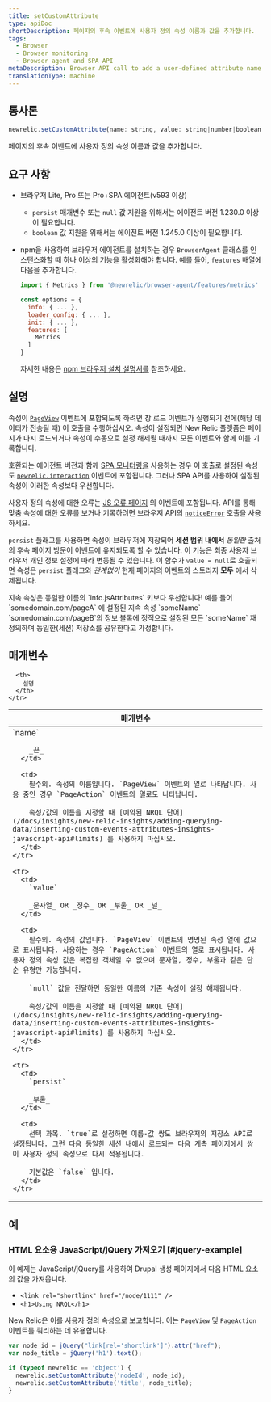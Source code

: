 ```yaml
---
title: setCustomAttribute
type: apiDoc
shortDescription: 페이지의 후속 이벤트에 사용자 정의 속성 이름과 값을 추가합니다.
tags:
  - Browser
  - Browser monitoring
  - Browser agent and SPA API
metaDescription: Browser API call to add a user-defined attribute name and value to subsequent events on the page.
translationType: machine
---
```


## 통사론

```js
newrelic.setCustomAttribute(name: string, value: string|number|boolean|null[, persist: boolean])
```

페이지의 후속 이벤트에 사용자 정의 속성 이름과 값을 추가합니다.

## 요구 사항

* 브라우저 Lite, Pro 또는 Pro+SPA 에이전트(v593 이상)

  * `persist` 매개변수 또는 `null` 값 지원을 위해서는 에이전트 버전 1.230.0 이상이 필요합니다.
  * `boolean` 값 지원을 위해서는 에이전트 버전 1.245.0 이상이 필요합니다.

* npm을 사용하여 브라우저 에이전트를 설치하는 경우 `BrowserAgent` 클래스를 인스턴스화할 때 하나 이상의 기능을 활성화해야 합니다. 예를 들어, `features` 배열에 다음을 추가합니다.

  ```js
  import { Metrics } from '@newrelic/browser-agent/features/metrics'

  const options = {
    info: { ... },
    loader_config: { ... },
    init: { ... },
    features: [
      Metrics
    ]
  }
  ```

  자세한 내용은 [npm 브라우저 설치 설명서를](https://www.npmjs.com/package/@newrelic/browser-agent#new-relic-browser-agent) 참조하세요.

## 설명

속성이 [`PageView`](/docs/insights/explore-data/attributes/browser-default-attributes-insights#browser-attributes-table) 이벤트에 포함되도록 하려면 창 로드 이벤트가 실행되기 전에(해당 데이터가 전송될 때) 이 호출을 수행하십시오. 속성이 설정되면 New Relic 플랫폼은 페이지가 다시 로드되거나 속성이 수동으로 설정 해제될 때까지 모든 이벤트와 함께 이를 기록합니다.

호환되는 에이전트 버전과 함께 [SPA 모니터링을](/docs/browser/single-page-app-monitoring/get-started/welcome-single-page-app-monitoring) 사용하는 경우 이 호출로 설정된 속성도 [`newrelic.interaction`](/docs/browser/new-relic-browser/browser-agent-apis/browser-spa-api-newrelicinteraction) 이벤트에 포함됩니다. 그러나 SPA API를 사용하여 설정된 속성이 이러한 속성보다 우선합니다.

사용자 정의 속성에 대한 오류는 [JS 오류 페이지](/docs/browser/new-relic-browser/browser-pro-features/javascript-errors-page-detect-analyze-errors) 의 이벤트에 포함됩니다. API를 통해 맞춤 속성에 대한 오류를 보거나 기록하려면 브라우저 API의 [`noticeError`](/docs/browser/new-relic-browser/browser-agent-spa-api/newrelicnoticeerror-browser-agent-api) 호출을 사용하세요.

`persist` 플래그를 사용하면 속성이 브라우저에 저장되어 **세션 범위 내에서** _동일한_ 출처의 후속 페이지 방문이 이벤트에 유지되도록 할 수 있습니다. 이 기능은 최종 사용자 브라우저 개인 정보 설정에 따라 변동될 수 있습니다. 이 함수가 `value = null`로 호출되면 속성은 `persist` 플래그와 _관계없이_ 현재 페이지의 이벤트와 스토리지 **모두** 에서 삭제됩니다.

<Callout variant="important">
  지속 속성은 동일한 이름의 `info.jsAttributes` 키보다 우선합니다! 예를 들어 `somedomain.com/pageA` 에 설정된 지속 속성 `someName` `somedomain.com/pageB`의 정보 블록에 정적으로 설정된 모든 `someName` 재정의하며 동일한(세션) 저장소를 공유한다고 가정합니다.
</Callout>

## 매개변수

<table>
  <thead>
    <tr>
      <th width="25%">
        매개변수
      </th>

      <th>
        설명
      </th>
    </tr>
  </thead>

  <tbody>
    <tr>
      <td>
        `name`

        _끈_
      </td>

      <td>
        필수의. 속성의 이름입니다. `PageView` 이벤트의 열로 나타납니다. 사용 중인 경우 `PageAction` 이벤트의 열로도 나타납니다.

        속성/값의 이름을 지정할 때 [예약된 NRQL 단어](/docs/insights/new-relic-insights/adding-querying-data/inserting-custom-events-attributes-insights-javascript-api#limits) 를 사용하지 마십시오.
      </td>
    </tr>

    <tr>
      <td>
        `value`

        _문자열_ OR _정수_ OR _부울_ OR _널_
      </td>

      <td>
        필수의. 속성의 값입니다. `PageView` 이벤트의 명명된 속성 열에 값으로 표시됩니다. 사용하는 경우 `PageAction` 이벤트의 열로 표시됩니다. 사용자 정의 속성 값은 복잡한 객체일 수 없으며 문자열, 정수, 부울과 같은 단순 유형만 가능합니다.

        `null` 값을 전달하면 동일한 이름의 기존 속성이 설정 해제됩니다.

        속성/값의 이름을 지정할 때 [예약된 NRQL 단어](/docs/insights/new-relic-insights/adding-querying-data/inserting-custom-events-attributes-insights-javascript-api#limits) 를 사용하지 마십시오.
      </td>
    </tr>

    <tr>
      <td>
        `persist`

        _부울_
      </td>

      <td>
        선택 과목. `true`로 설정하면 이름-값 쌍도 브라우저의 저장소 API로 설정됩니다. 그런 다음 동일한 세션 내에서 로드되는 다음 계측 페이지에서 쌍이 사용자 정의 속성으로 다시 적용됩니다.

        기본값은 `false` 입니다.
      </td>
    </tr>
  </tbody>
</table>

## 예

### HTML 요소용 JavaScript/jQuery 가져오기 [#jquery-example]

이 예제는 JavaScript/jQuery를 사용하여 Drupal 생성 페이지에서 다음 HTML 요소의 값을 가져옵니다.

* `<link rel="shortlink" href="/node/1111" />`
* `<h1>Using NRQL</h1>`

New Relic은 이를 사용자 정의 속성으로 보고합니다. 이는 `PageView` 및 `PageAction` 이벤트를 쿼리하는 데 유용합니다.

```js
var node_id = jQuery("link[rel='shortlink']").attr("href");
var node_title = jQuery('h1').text();

if (typeof newrelic == 'object') {
  newrelic.setCustomAttribute('nodeId', node_id);
  newrelic.setCustomAttribute('title', node_title);
}
```